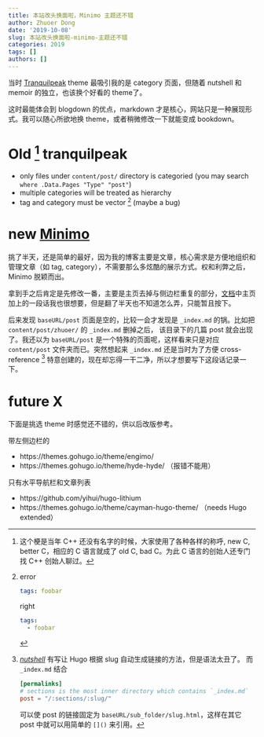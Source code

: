 ```yaml
---
title: 本站改头换面啦，Minimo 主题还不错
author: Zhuoer Dong
date: '2019-10-08'
slug: 本站改头换面啦-minimo-主题还不错
categories: 2019
tags: []
authors: []
---
```



当时 [Tranquilpeak](https://github.com/kakawait/hugo-tranquilpeak-theme/blob/master/docs/user.md) theme 最吸引我的是 category 页面，但随着 nutshell 和 memoir 的独立，也该换个好看的 theme了。

这时最能体会到 blogdown 的优点，markdown 才是核心，网站只是一种展现形式。我可以随心所欲地换 theme，或者稍微修改一下就能变成 bookdown。



# Old [^old-C] tranquilpeak

[^old-C]: 这个梗是当年 C++ 还没有名字的时候，大家使用了各种各样的称呼, new C, better C，相应的 C 语言就成了 old C, bad C。为此 C 语言的创始人还专门找 C++ 创始人聊过。

- only files under `content/post/` directory is categoried (you may search `where .Data.Pages "Type" "post"`)
- multiple categories will be treated as hierarchy
- tag and category must be vector [^category-vector] (maybe a bug)



# new [Minimo](https://github.com/MunifTanjim/minimo)

挑了半天，还是简单的最好，因为我的博客主要是文章，核心需求是方便地组织和管理文章（如 tag, category），不需要那么多炫酷的展示方式。权和利弊之后，Minimo 脱颖而出。

拿到手之后肯定是先修改一番，主要是主页去掉与侧边栏重复的部分，[文档](https://minimo.netlify.com/)中主页加上的一段话我也很想要，但是翻了半天也不知道怎么弄，只能暂且按下。

后来发现 `baseURL/post` 页面是空的，比较一会才发现是 `_index.md` 的锅。比如把 `content/post/zhuoer/` 的 `_index.md` 删掉之后， 该目录下的几篇 post 就会出现了。我还以为 `baseURL/post` 是一个特殊的页面呢，这样看来只是对应 `content/post` 文件夹而已。突然想起来 `_index.md` 还是当时为了方便 cross-reference [^cross-reference] 特意创建的，现在却忘得一干二净，所以才想要写下这段话记录一下。



# future X

下面是挑选 theme 时感觉还不错的，供以后改版参考。

带左侧边栏的

- https://themes.gohugo.io/theme/engimo/
- https://themes.gohugo.io/theme/hyde-hyde/ （报错不能用）

只有水平导航栏和文章列表

- https://github.com/yihui/hugo-lithium
- https://themes.gohugo.io/theme/cayman-hugo-theme/  （needs Hugo extended）



[^category-vector]:
    error

    ```yaml
    tags: foobar
    ```

    right

    ```yaml
    tags: 
      - foobar
    ```

[^cross-reference]:

    [_nutshell_](https://bookdown.dongzhuoer.com/zhuoer/nutshell/) 有写让 Hugo 根据 slug 自动生成链接的方法，但是语法太丑了。
    而 `_index.md` 结合

    ```toml
    [permalinks]
    # sections is the most inner directory which contains `_index.md`
    post = "/:sections/:slug/"
    ```

    可以使 post 的链接固定为 `baseURL/sub_folder/slug.html`，这样在其它 post 中就可以用简单的 `[]()` 来引用。



